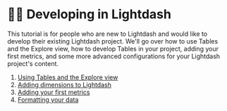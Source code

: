 # 👩‍💻 Developing in Lightdash

This tutorial is for people who are new to Lightdash and would like to develop their existing Lightdash project. We'll go over how to use Tables and the Explore view, how to develop Tables in your project, adding your first metrics, and some more advanced configurations for your Lightdash project's content.

1. [Using Tables and the Explore view](/get-started/exploring-data/using-explores)
2. [Adding dimensions to Lightdash](/guides/how-to-create-dimensions)
3. [Adding your first metrics](/guides/how-to-create-metrics)
4. [Formatting your data](/guides/formatting-your-fields)